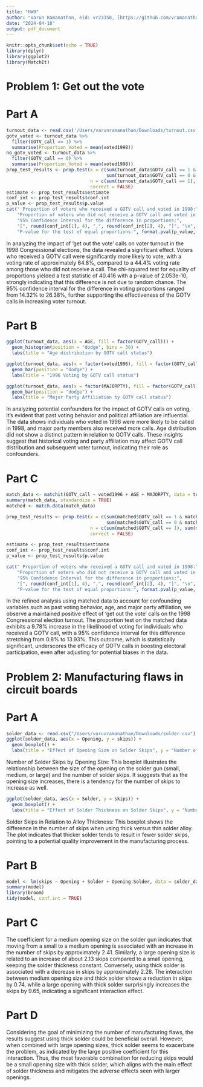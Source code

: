 ```yaml
---
title: "HW9"
author: "Varun Ramanathan, eid: vr23358, [https://github.com/vramanathan2005/SDS315/](https://github.com/vramanathan2005/SDS315/blob/main/HW9.Rmd)"
date: "2024-04-18"
output: pdf_document
---
```




```r
knitr::opts_chunk$set(echo = TRUE)
library(dplyr)
library(ggplot2)
library(MatchIt)
```
# Problem 1: Get out the vote
# Part A
```r
turnout_data <- read.csv('/Users/varunramanathan/Downloads/turnout.csv')
gotv_voted <- turnout_data %>%
  filter(GOTV_call == 1) %>%
  summarise(Proportion_Voted = mean(voted1998))
no_gotv_voted <- turnout_data %>%
  filter(GOTV_call == 0) %>%
  summarise(Proportion_Voted = mean(voted1998))
prop_test_results <- prop.test(x = c(sum(turnout_data$GOTV_call == 1 & turnout_data$voted1998 == 1),
                                     sum(turnout_data$GOTV_call == 0 & turnout_data$voted1998 == 1)),
                               n = c(sum(turnout_data$GOTV_call == 1), sum(turnout_data$GOTV_call == 0)),
                               correct = FALSE)
estimate <- prop_test_results$estimate
conf_int <- prop_test_results$conf.int
p_value <- prop_test_results$p.value
cat(" Proportion of voters who received a GOTV call and voted in 1998:", round(estimate[1], 4), "\n",
    "Proportion of voters who did not receive a GOTV call and voted in 1998:", round(estimate[2], 4), "\n",
    "95% Confidence Interval for the difference in proportions:", 
    "[", round(conf_int[1], 4), ",", round(conf_int[2], 4), "]", "\n",
    "P-value for the test of equal proportions:", format.pval(p_value, digits = 4), "\n\n")
```


In analyzing the impact of 'get out the vote' calls on voter turnout in the 1998 Congressional elections, the data revealed a significant effect. Voters who received a GOTV call were significantly more likely to vote, with a voting rate of approximately 64.8%, compared to a 44.4% voting rate among those who did not receive a call. The chi-squared test for equality of proportions yielded a test statistic of 40.416 with a p-value of 2.053e-10, strongly indicating that this difference is not due to random chance. The 95% confidence interval for the difference in voting proportions ranged from 14.32% to 26.38%, further supporting the effectiveness of the GOTV calls in increasing voter turnout.


# Part B
```r
ggplot(turnout_data, aes(x = AGE, fill = factor(GOTV_call))) +
  geom_histogram(position = "dodge", bins = 30) +
  labs(title = "Age distribution by GOTV call status")

ggplot(turnout_data, aes(x = factor(voted1996), fill = factor(GOTV_call))) +
  geom_bar(position = "dodge") +
  labs(title = "1996 Voting by GOTV call status")

ggplot(turnout_data, aes(x = factor(MAJORPTY), fill = factor(GOTV_call))) +
  geom_bar(position = "dodge") +
  labs(title = "Major Party Affiliation by GOTV call status")
```
In analyzing potential confounders for the impact of GOTV calls on voting, it's evident that past voting behavior and political affiliation are influential. The data shows individuals who voted in 1996 were more likely to be called in 1998, and major party members also received more calls. Age distribution did not show a distinct pattern in relation to GOTV calls. These insights suggest that historical voting and party affiliation may affect GOTV call distribution and subsequent voter turnout, indicating their role as confounders.

\newpage

# Part C
```r
match_data <- matchit(GOTV_call ~ voted1996 + AGE + MAJORPTY, data = turnout_data, method = "nearest", ratio = 5)
summary(match_data, standardize = TRUE)
matched <- match.data(match_data)

prop_test_results <- prop.test(x = c(sum(matched$GOTV_call == 1 & matched$voted1998 == 1),
                                     sum(matched$GOTV_call == 0 & matched$voted1998 == 1)),
                               n = c(sum(matched$GOTV_call == 1), sum(matched$GOTV_call == 0)),
                               correct = FALSE)

estimate <- prop_test_results$estimate
conf_int <- prop_test_results$conf.int
p_value <- prop_test_results$p.value

cat(" Proportion of voters who received a GOTV call and voted in 1998:", round(estimate[1], 4), "\n",
    "Proportion of voters who did not receive a GOTV call and voted in 1998:", round(estimate[2], 4), "\n",
    "95% Confidence Interval for the difference in proportions:", 
    "[", round(conf_int[1], 4), ",", round(conf_int[2], 4), "]", "\n",
    "P-value for the test of equal proportions:", format.pval(p_value, digits = 4), "\n\n")

```
In the refined analysis using matched data to account for confounding variables such as past voting behavior, age, and major party affiliation, we observe a maintained positive effect of 'get out the vote' calls on the 1998 Congressional election turnout. The proportion test on the matched data exhibits a 9.78% increase in the likelihood of voting for individuals who received a GOTV call, with a 95% confidence interval for this difference stretching from 0.8% to 13.93%. This outcome, which is statistically significant, underscores the efficacy of GOTV calls in boosting electoral participation, even after adjusting for potential biases in the data.

# Problem 2: Manufacturing flaws in circuit boards
# Part A
```r
solder_data <- read.csv("/Users/varunramanathan/Downloads/solder.csv")
ggplot(solder_data, aes(x = Opening, y = skips)) +
  geom_boxplot() +
  labs(title = "Effect of Opening Size on Solder Skips", y = "Number of Skips", x = "Opening Size")
```
Number of Solder Skips by Opening Size: This boxplot illustrates the relationship between the size of the opening on the solder gun (small, medium, or large) and the number of solder skips. It suggests that as the opening size increases, there is a tendency for the number of skips to increase as well.

```r
ggplot(solder_data, aes(x = Solder, y = skips)) +
  geom_boxplot() +
  labs(title = "Effect of Solder Thickness on Solder Skips", y = "Number of Skips", x = "Solder Thickness")
```
Solder Skips in Relation to Alloy Thickness: This boxplot shows the difference in the number of skips when using thick versus thin solder alloy. The plot indicates that thicker solder tends to result in fewer solder skips, pointing to a potential quality improvement in the manufacturing process.

\newpage

# Part B
```r
model <- lm(skips ~ Opening + Solder + Opening:Solder, data = solder_data)
summary(model)
library(broom)
tidy(model, conf.int = TRUE)
```
# Part C

The coefficient for a medium opening size on the solder gun indicates that moving from a small to a medium opening is associated with an increase in the number of skips by approximately 2.41. Similarly, a large opening size is related to an increase of about 2.13 skips compared to a small opening, keeping the solder thickness constant. Conversely, using thick solder is associated with a decrease in skips by approximately 2.28. The interaction between medium opening size and thick solder shows a reduction in skips by 0.74, while a large opening with thick solder surprisingly increases the skips by 9.65, indicating a significant interaction effect.

# Part D

Considering the goal of minimizing the number of manufacturing flaws, the results suggest using thick solder could be beneficial overall. However, when combined with large opening sizes, thick solder seems to exacerbate the problem, as indicated by the large positive coefficient for this interaction. Thus, the most favorable combination for reducing skips would be a small opening size with thick solder, which aligns with the main effect of solder thickness and mitigates the adverse effects seen with larger openings.














